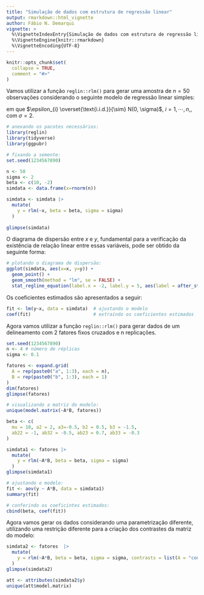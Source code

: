 ```yaml
---
title: "Simulação de dados com estrutura de regressão linear"
output: rmarkdown::html_vignette
author: Fábio N. Demarqui
vignette: >
  %\VignetteIndexEntry{Simulação de dados com estrutura de regressão linear}
  %\VignetteEngine{knitr::rmarkdown}
  %\VignetteEncoding{UTF-8}
---
```


```r
knitr::opts_chunk$set(
  collapse = TRUE,
  comment = "#>"
)
```

Vamos utilizar a função `reglin::rlm()` para gerar uma amostra de $n=50$ observações considerando o seguinte modelo de regressão linear simples:

\begin{equation}
  y_{i} = 10 - 2x_{i} + \epsilon_{i}, 
\end{equation}
em que $\epsilon_{i} \overset{\text{i.i.d.}}{\sim} N(0, \sigma)$, $i=1, \cdots, n,$, com $\sigma = 2$.

```r
# anexando os pacotes necessários:
library(reglin)
library(tidyverse)
library(ggpubr)

# fixando a semente:
set.seed(1234567890)

n <- 50
sigma <- 2
beta <- c(10, -2)
simdata <- data.frame(x=rnorm(n))

simdata <- simdata |>
  mutate(
    y = rlm(~x, beta = beta, sigma = sigma)  
  )
  
glimpse(simdata)

```

O diagrama de dispersão entre $x$ e $y$, fundamental para a verificação da existência de relação linear entre essas variáveis, pode ser obtido da seguinte forma:

```r

# plotando o diagrama de dispersão:
ggplot(simdata, aes(x=x, y=y)) +
  geom_point() +
  geom_smooth(method = "lm", se = FALSE) +
  stat_regline_equation(label.x = -2, label.y = 5, aes(label = after_stat(eq.label))) 
```

Os coeficientes estimados são apresentados a seguir:

```r

fit <- lm(y~x, data = simdata)  # ajustando o modelo
coef(fit)                       # extraíndo os coeficientes estimados
```


Agora vamos utilizar a função `reglin::rlm()` para gerar dados de um delineamento com 2 fatores fixos cruzados e n replicações.

```r

set.seed(1234567890)
n <- 4 # número de réplicas
sigma <- 0.1

fatores <- expand.grid(
  A = rep(paste0("a", 1:3), each = n),
  B = rep(paste0("b", 1:3), each = 1)
)
dim(fatores)
glimpse(fatores)

# visualizando a matriz do modelo:
unique(model.matrix(~A*B, fatores))

beta <- c(
  mu = 10, a2 = 2, a3=-0.5, b2 = 0.5, b3 = -1.5, 
  ab22 = -1, ab32 = -0.5, ab23 = 0.7, ab33 = -0.3
)

simdata1 <- fatores |>
  mutate(
    y = rlm(~A*B, beta = beta, sigma = sigma)
  )
glimpse(simdata1)

# ajustando o modelo:
fit <- aov(y ~ A*B, data = simdata1)
summary(fit)

# conferindo os coeficintes estimados:
cbind(beta, coef(fit))
```

Agora vamos gerar os dados considerando uma parametrização diferente, utilizando uma restrição diferente para a criação dos contrastes da matriz do modelo:


```r
simdata2 <- fatores  |>
  mutate(
    y = rlm(~A*B, beta = beta, sigma = sigma, contrasts = list(A = "contr.sum", B = "contr.sum"))
  )
glimpse(simdata2)

att <- attributes(simdata2$y)
unique(att$model.matrix)
```

